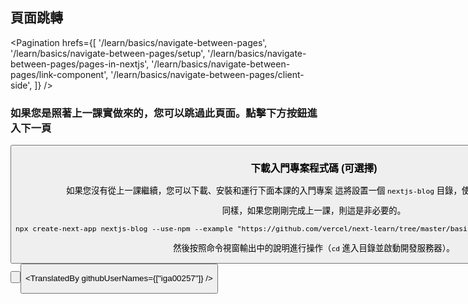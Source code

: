 
## 頁面跳轉

<Pagination
  hrefs={[
    '/learn/basics/navigate-between-pages',
    '/learn/basics/navigate-between-pages/setup',
    '/learn/basics/navigate-between-pages/pages-in-nextjs',
    '/learn/basics/navigate-between-pages/link-component',
    '/learn/basics/navigate-between-pages/client-side',
  ]}
/>

### 如果您是照著上一課實做來的，您可以跳過此頁面。點擊下方按鈕進入下一頁
<Button
content="下一頁 →"
url="/learn/basics/navigate-between-pages/pages-in-nextjs"
  basicStyle="text-white bg-[#0070f3]"
  hoverStyle="hover:opacity-90"
/>
### 下載入門專案程式碼 (可選擇)

如果您沒有從上一課繼續，您可以下載、安裝和運行下面本課的入門專案 這將設置一個 `nextjs-blog` 目錄，使其與上一課的成果相同。

同樣，如果您剛剛完成上一課，則這是非必要的。

```html
npx create-next-app nextjs-blog --use-npm --example "https://github.com/vercel/next-learn/tree/master/basics/navigate-between-pages-starter"
```
然後按照命令視窗輸出中的說明進行操作（`cd` 進入目錄並啟動開發服務器）。

<Button
  content="← 返回上一頁"
  url="/learn/basics/navigate-between-pages"
  basicStyle="text-white bg-[#0070f3]"
  hoverStyle="hover:opacity-90"
/>

<Button
  content="前往下一頁 →"
  url="/learn/basics/navigate-between-pages/pages-in-nextjs"
  basicStyle="text-white bg-[#0070f3]"
  hoverStyle="hover:opacity-90"
/>


<TranslatedBy githubUserNames={["iga00257"]} />